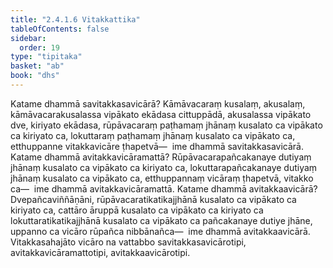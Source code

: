 ```yaml
---
title: "2.4.1.6 Vitakkattika"
tableOfContents: false
sidebar:
  order: 19
type: "tipitaka"
basket: "ab"
book: "dhs"
---
```



<DynamicBreadcrumb />

<Division number="1399" book="dhs">

<Paragraph number="2105" book="dhs">
Katame dhammā savitakkasavicārā? Kāmāvacaraṃ kusalaṃ, akusalaṃ, kāmāvacarakusalassa vipākato ekādasa cittuppādā, akusalassa vipākato dve, kiriyato ekādasa, rūpāvacaraṃ paṭhamaṃ jhānaṃ kusalato ca vipākato ca kiriyato ca, lokuttaraṃ paṭhamaṃ jhānaṃ kusalato ca vipākato ca, etthuppanne vitakkavicāre ṭhapetvā—  ime dhammā savitakkasavicārā.
</Paragraph>

</Division>
<Division number="1400" book="dhs">

<Paragraph number="2106" book="dhs">
Katame dhammā avitakkavicāramattā? Rūpāvacarapañcakanaye dutiyaṃ jhānaṃ kusalato ca vipākato ca kiriyato ca, lokuttarapañcakanaye dutiyaṃ jhānaṃ kusalato ca vipākato ca, etthuppannaṃ vicāraṃ ṭhapetvā, vitakko ca—  ime dhammā avitakkavicāramattā.
</Paragraph>

</Division>
<Division number="1401" book="dhs">

<Paragraph number="2107" book="dhs">
Katame dhammā avitakkaavicārā? Dvepañcaviññāṇāni, rūpāvacaratikatikajjhānā kusalato ca vipākato ca kiriyato ca, cattāro āruppā kusalato ca vipākato ca kiriyato ca lokuttaratikatikajjhānā kusalato ca vipākato ca pañcakanaye dutiye jhāne, uppanno ca vicāro rūpañca nibbānañca—  ime dhammā avitakkaavicārā. Vitakkasahajāto vicāro na vattabbo savitakkasavicārotipi, avitakkavicāramattotipi, avitakkaavicārotipi.
</Paragraph>
</Division>